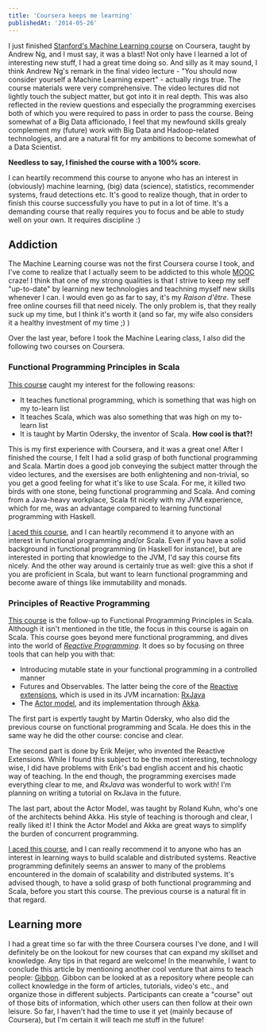 ```yaml
---
title: 'Coursera keeps me learning'
publishedAt: '2014-05-26'
---
```


I just finished [Stanford's Machine Learning course](https://www.coursera.org/course/ml) on Coursera, taught by Andrew Ng,
and I must say, it was a blast! Not only have I learned a lot of interesting new stuff, I had a great time doing so.
And silly as it may sound, I think Andrew Ng's remark in the final video lecture - "You should now consider yourself a
Machine Learning expert" - actually rings true. The course materials were very comprehensive. The video lectures did not
lightly touch the subject matter, but got into it in real depth. This was also reflected in the review questions and
especially the programming exercises both of which you were required to pass in order to pass the course. Being somewhat
of a Big Data afficionado, I feel that my newfound skills grealy complement my (future) work with Big Data and
Hadoop-related technologies, and are a natural fit for my ambitions to become somewhat of a Data Scientist.

**Needless to say, I finished the course with a 100% score.**

I can heartily recommend this course to anyone who has an interest in (obviously) machine learning, (big) data (science),
statistics, recommender systems, fraud detections etc. It's good to realize though, that in order to finish this course
successfully you have to put in a lot of time. It's a demanding course that really requires you to focus and be able to
study well on your own. It requires discipline :)


## Addiction

The Machine Learning course was not the first Coursera course I took, and I've come to realize that I actually seem to
be addicted to this whole [MOOC](http://en.wikipedia.org/wiki/Massive_open_online_course) craze! I think that one of my
strong qualities is that I strive to keep my self "up-to-date" by learning new technologies and teachning myself new skills
whenever I can. I would even go as far to say, it's my _Raison d'être_. These free online courses fill that need nicely.
The only problem is, that they really suck up my time, but I think it's worth it (and so far, my wife also considers it
a healthy investment of my time ;) )

Over the last year, before I took the Machine Learing class, I also did the following two courses on Coursera.

### Functional Programming Principles in Scala

[This course](https://www.coursera.org/course/progfun) caught my interest for the following reasons:

- It teaches functional programming, which is something that was high on my to-learn list
- It teaches Scala, which was also something that was high on my to-learn list
- It is taught by Martin Odersky, the inventor of Scala. **How cool is that?!**

This is my first experience with Coursera, and it was a great one! After I finished the course, I felt I had a solid grasp
of both functional programming and Scala. Martin does a good job conveying the subject matter through the video lectures,
and the exersises are both enlightening and non-trivial, so you get a good feeling for what it's like to use Scala.
For me, it killed two birds with one stone, being functional programming and Scala. And coming from a Java-heavy workplace,
Scala fit nicely with my JVM experience, which for me, was an advantage compared to learning functional programming with
Haskell.

[I aced this course](/archive-assets/files/coursera-progfun-2013.pdf), and I can heartily recommend it to anyone with an interest
in functional programming and/or Scala. Even if you have a solid background in functional programming (in Haskell for
instance), but are interested in porting that knowledge to the JVM, I'd say this course fits nicely. And the other way
around is certainly true as well: give this a shot if you are proficient in Scala, but want to learn functional programming
and become aware of things like immutability and monads.

### Principles of Reactive Programming

[This course](https://www.coursera.org/course/reactive) is the follow-up to Functional Programming Principles in Scala.
Although it isn't mentioned in the title, the focus in this course is again on Scala. This course goes beyond mere functional
programming, and dives into the world of [_Reactive Programming_](http://www.reactivemanifesto.org/). It does so by focusing
on three tools that can help you with that:

- Introducing mutable state in your functional programming in a controlled manner
- Futures and Observables. The latter being the core of the [Reactive extensions](http://msdn.microsoft.com/en-us/data/gg577609.aspx),
which is used in its JVM incarnation: [RxJava](https://github.com/Netflix/RxJava)
- The [Actor model](http://en.wikipedia.org/wiki/Actor_model), and its implementation through [Akka](http://akka.io/).

The first part is expertly taught by Martin Odersky, who also did the previous course on functional programming and Scala.
He does this in the same way he did the other course: concise and clear.

The second part is done by Erik Meijer, who invented the Reactive Extensions. While I found this subject to be the most
interesting, technology wise, I did have problems with Erik's bad english accent and his chaotic way of teaching. In the
end though, the programming exercises made everything clear to me, and _RxJava_ was wonderful to work with! I'm planning
on writing a tutorial on RxJava in the future.

The last part, about the Actor Model, was taught by Roland Kuhn, who's one of the architects behind Akka. His style of
teaching is thorough and clear, I really liked it! I think the Actor Model and Akka are great ways to simplify the burden
of concurrent programming.

[I aced this course](/archive-assets/files/coursera-reactive-2014.pdf), and I can really recommend it to anyone who has an
interest in learning ways to build scalable and distributed systems. Reactive programming definitely seems an answer to
many of the problems encountered in the domain of scalability and distributed systems. It's advised though, to have a solid
grasp of both functional programming and Scala, before you start this course. The previous course is a natural fit in that
regard.

## Learning more

I had a great time so far with the three Coursera courses I've done, and I will definitely be on the lookout for new courses
that can expand my skillset and knowledge. Any tips in that regard are welcome! In the meanwhile, I want to conclude this
article by mentioning another cool venture that aims to teach people: [Gibbon](https://gibbon.co/). Gibbon can be looked at
as a repository where people can collect knowledge in the form of articles, tutorials, video's etc., and organize those
in different subjects. Participants can create a "course" out of those bits of information, which other users can then
follow at their own leisure. So far, I haven't had the time to use it yet (mainly because of Coursera), but I'm certain
it will teach me stuff in the future!
